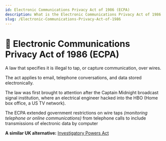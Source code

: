 ```yaml
---
id: Electronic Communications Privacy Act of 1986 (ECPA)
description: What is the Electronic Communications Privacy Act of 1986 (ECPA)
slug: /Electronic-Communications-Privacy-Act-of-1986
---
```


# 📱 Electronic Communications Privacy Act of 1986 (ECPA)


A law that specifies it is illegal to tap, or capture communication, over wires.

The act applies to email, telephone conversations, and data stored electronically.


The law was first brought to attention after the Captain Midnight broadcast signal institution, where an electrical engineer hacked into the HBO (Home box office,
a US TV network).

The ECPA extended government restrictions on wire taps *(monitoring telephone or online communications)* from telephone calls to include transmissions of electronic data by computer


**A similar UK alternative:** [Investigatory Powers Act](docs/Investigatory-Powers-Act-2016)